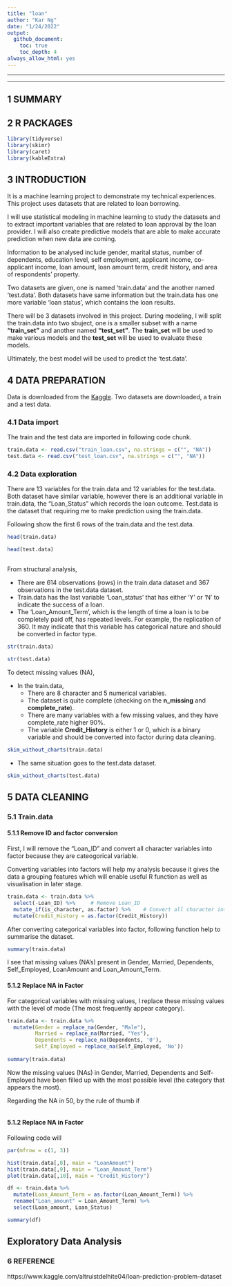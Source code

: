 ```yaml
---
title: "loan"
author: "Kar Ng"
date: "1/24/2022"
output: 
  github_document: 
    toc: true
    toc_depth: 4
always_allow_html: yes
---
```


***


***


## 1 SUMMARY




## 2 R PACKAGES

```r
library(tidyverse)
library(skimr)
library(caret)
library(kableExtra)

```

## 3 INTRODUCTION

It is a machine learning project to demonstrate my technical experiences. This project uses datasets that are related to loan borrowing. 

I will use statistical modeling in machine learning to study the datasets and to extract important variables that are related to loan approval by the loan provider. I will also create predictive models that are able to make accurate prediction when new data are coming.

Information to be analysed include gender, marital status, number of dependents, education level, self employment, applicant income, co-applicant income, loan amount, loan amount term, credit history, and area of respondents' property. 

Two datasets are given, one is named 'train.data' and the another named 'test.data'. Both datasets have same information but the train.data has one more variable 'loan status', which contains the loan results.

There will be 3 datasets involved in this project. During modeling, I will split the train.data into two sbuject, one is a smaller subset with a name **"train_set"** and another named **"test_set"**. The **train_set** will be used to make various models and the **test_set** will be used to evaluate these models.

Ultimately, the best model will be used to predict the 'test.data'. 



## 4 DATA PREPARATION

Data is downloaded from the [Kaggle](https://www.kaggle.com/altruistdelhite04/loan-prediction-problem-dataset). Two datasets are downloaded, a train and a test data.

### 4.1 Data import

The train and the test data are imported in following code chunk.

```r
train.data <- read.csv("train_loan.csv", na.strings = c("", "NA"))
test.data <- read.csv("test_loan.csv", na.strings = c("", "NA"))

```

### 4.2 Data exploration

There are 13 variables for the train.data and 12 variables for the test.data. Both dataset have similar variable, however there is an additional variable in train.data, the "Loan_Status" which records the loan outcome. Test.data is the dataset that requiring me to make prediction using the train.data. 

Following show the first 6 rows of the train.data and the test.data.

```r
head(train.data)

```

```r
head(test.data)
     
```
From structural analysis, 

* There are 614 observations (rows) in the train.data dataset and 367 observations in the test.data dataset.      
* Train.data has the last variable 'Loan_status' that has either 'Y' or 'N' to indicate the success of a loan.  
* The 'Loan_Amount_Term', which is the length of time a loan is to be completely paid off, has repeated levels. For example, the replication of 360. It may indicate that this variable has categorical nature and should be converted in factor type. 

```r
str(train.data)

```

```r
str(test.data)

```

To detect missing values (NA), 

* In the train.data,  
  * There are 8 character and 5 numerical variables.
  * The dataset is quite complete (checking on the **n_missing** and **complete_rate**).   
  * There are many variables with a few missing values, and they have complete_rate higher 90%.  
  * The variable **Credit_History** is either 1 or 0, which is a binary variable and should be converted into factor during data cleaning. 
  
```r
skim_without_charts(train.data)

```
* The same situation goes to the test.data dataset. 

```r
skim_without_charts(test.data)

```
## 5 DATA CLEANING

### 5.1 Train.data 

#### 5.1.1 Remove ID and factor conversion

First, I will remove the "Loan_ID" and convert all character variables into factor because they are cateogorical variable. 

Converting variables into factors will help my analysis because it gives the data a grouping features which will enable useful R function as well as visualisation in later stage. 

```r

train.data <- train.data %>% 
  select(-Loan_ID) %>%     # Remove Loan_ID
  mutate_if(is_character, as.factor) %>%    # Convert all character into factor.
  mutate(Credit_History = as.factor(Credit_History))

```

After converting categorical variables into factor, following function help to summarise the dataset.  

```r

summary(train.data)

```
I see that missing values (NA's) present in Gender, Married, Dependents, Self_Employed, LoanAmount and Loan_Amount_Term.

#### 5.1.2 Replace NA in Factor

For categorical variables with missing values, I replace these missing values with the level of mode (The most frequently appear category).    

```r
train.data <- train.data %>% 
  mutate(Gender = replace_na(Gender, "Male"),
         Married = replace_na(Married, "Yes"),
         Dependents = replace_na(Dependents, '0'),
         Self_Employed = replace_na(Self_Employed, 'No'))
  
summary(train.data)

```
Now the missing values (NAs) in Gender, Married, Dependents and Self-Employed have been filled up with the most possible level (the category that appears the most). 

Regarding the NA in 50, by the rule of thumb if 

```r

```



#### 5.1.2 Replace NA in Factor

Following code will 

```r

par(mfrow = c(1, 3))

hist(train.data[,8], main = "LoanAmount")
hist(train.data[,9], main = "Loan_Amount_Term")
plot(train.data[,10], main = "Credit_History")

```

```r
df <- train.data %>% 
  mutate(Loan_Amount_Term = as.factor(Loan_Amount_Term)) %>% 
  rename("Loan_amount" = Loan_Amount_Term) %>% 
  select(Loan_amount, Loan_Status)

summary(df)

```






## Exploratory Data Analysis

### 6 REFERENCE


https://www.kaggle.com/altruistdelhite04/loan-prediction-problem-dataset
